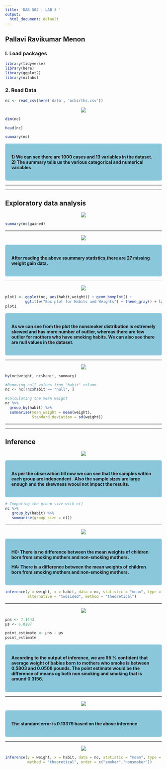 ```yaml
---
title: 'DAB 502 : LAB 3 '
output:
  html_document: default
---
```


## Pallavi Ravikumar Menon

### I. Load packages

```r
library(tidyverse)
library(here)
library(ggplot2)
library(oilabs)
```


### 2. Read Data

```r
nc <- read_csv(here('data', 'ncbirths.csv'))
```

<center>
![](C:\Users\palla\OneDrive\Desktop\502\Projects\LAB3\Data\Q2.png)
</center>

```r
dim(nc)
```
```r
head(nc)
```


```r
summary(nc)
```

<style>
div.LightBlue { background-color:#8ac7db; border-radius:5px; padding: 20px;}
</style>
<div class = "LightBlue">

**1) We can see there are 1000 cases and 13 variables in the dataset.**<br>
**2) The summary tells us the various categorical and numerical variables**<br>

</div>



*************************************************************************************************************
*************************************************************************************************************

## Exploratory data analysis


<center>
![](C:\Users\palla\OneDrive\Desktop\502\Projects\LAB3\Data\Q3.png)

</center>

```r
summary(nc$gained)
```


*************************************************************************************************************



<center>
![](C:\Users\palla\OneDrive\Desktop\502\Projects\LAB3\Data\Q4.png)

</center>

<style>
div.LightBlue { background-color:#8ac7db; border-radius:5px; padding: 20px;}
</style>
<div class = "LightBlue">

**After reading the above ssummary statistics,there are 27 missing weight gain data.**

</div>


*************************************************************************************************************


<center>
![](C:\Users\palla\OneDrive\Desktop\502\Projects\LAB3\Data\Q5.png)

</center>

```r
plot1 <- ggplot(nc, aes(habit,weight)) + geom_boxplot() +
         ggtitle("Box plot for Habits and Weights") + theme_gray() + labs(x = "Habit",  y = "Weight")+ theme(plot.title = element_text (hjust = 0.5)) 
plot1
```


</center>

<style>
div.LightBlue { background-color:#8ac7db; border-radius:5px; padding: 20px;}
</style>
<div class = "LightBlue">

**As we can see from the plot the nonsmoker distribution is extremely skewed and has more number of outlier, whereas there are few outlier for mothers who have smoking habits. We can also see there are null values in the dataset. **


</div>


*************************************************************************************************************


<center>
![](C:\Users\palla\OneDrive\Desktop\502\Projects\LAB3\Data\Q6.png)

</center>



```r
by(nc$weight, nc$habit, summary)
```

```r
#Removing null values from "habit" column
nc <- nc[!nc$habit == "null", ] 

```

```r
#calculating the mean weight
nc %>%
  group_by(habit) %>%
  summarise(mean_weight = mean(weight),
            Standard_deviation = sd(weight))
```

*************************************************************************************************************
*************************************************************************************************************


## Inference


<center>
![](C:\Users\palla\OneDrive\Desktop\502\Projects\LAB3\Data\Q7.png)

</center>


</center>

<style>
div.LightBlue { background-color:#8ac7db; border-radius:5px; padding: 20px;}
</style>
<div class = "LightBlue">

**As per the observation till now we can see that the samples within each group are independent . Also the sample sizes are large enough and the skewness wooul not impact the results.**

</div>


```r
# Computing the group size with n()
nc %>%
   group_by(habit) %>%
   summarise(group_size = n())

```


*************************************************************************************************************



<center>
![](C:\Users\palla\OneDrive\Desktop\502\Projects\LAB3\Data\Q8.png)

</center>



</center>

<style>
div.LightBlue { background-color:#8ac7db; border-radius:5px; padding: 20px;}
</style>
<div class = "LightBlue">

**H0: There is no difference between the mean weights of children born from smoking mothers and non-smoking mothers.**<br>

**HA: There is a difference between the mean weights of children born from smoking mothers and non-smoking mothers.**<br>

</div>


```r
inference(y = weight, x = habit, data = nc, statistic = "mean", type = "ht", null = 0, 
          alternative = "twosided", method = "theoretical")
```



*************************************************************************************************************



<center>
![](C:\Users\palla\OneDrive\Desktop\502\Projects\LAB3\Data\Q9.png)

</center>


```r
μns <- 7.1443
μs <- 6.8287

point_estimate <- μns - μs
point_estimate
```

<style>
div.LightBlue { background-color:#8ac7db; border-radius:5px; padding: 20px;}
</style>
<div class = "LightBlue">

**According to the output of inference, we are 95 % confident that average weight of babies born to mothers who smoke is between 0.5803 and 0.0508 pounds. The point estimate would be the difference of means og both non smoking and smoking that is around 0.3156.**

</div>


*************************************************************************************************************



<center>
![](C:\Users\palla\OneDrive\Desktop\502\Projects\LAB3\Data\Q10.png)

</center>

<style>
div.LightBlue { background-color:#8ac7db; border-radius:5px; padding: 20px;}
</style>
<div class = "LightBlue">

**The standard error is 0.13379 based on the above inference**

</div>


*************************************************************************************************************


<center>
![](C:\Users\palla\OneDrive\Desktop\502\Projects\LAB3\Data\Q11.png)

</center>

```r
inference(y = weight, x = habit, data = nc, statistic = "mean", type = "ci", 
          method = "theoretical", order = c("smoker","nonsmoker"))

```

